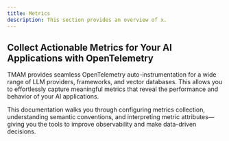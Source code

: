 ```yaml
---
title: Metrics
description: This section provides an overview of x.
---
```


## Collect Actionable Metrics for Your AI Applications with OpenTelemetry

TMAM provides seamless OpenTelemetry auto-instrumentation for a wide range of LLM providers, frameworks, and vector databases. This allows you to effortlessly capture meaningful metrics that reveal the performance and behavior of your AI applications.

This documentation walks you through configuring metrics collection, understanding semantic conventions, and interpreting metric attributes—giving you the tools to improve observability and make data-driven decisions.